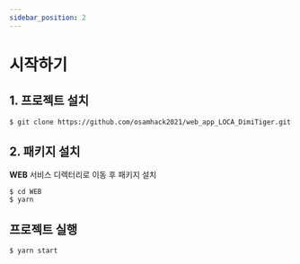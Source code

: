 ```yaml
---
sidebar_position: 2
---
```


# 시작하기

## 1. 프로젝트 설치

```
$ git clone https://github.com/osamhack2021/web_app_LOCA_DimiTiger.git
```

## 2. 패키지 설치

**WEB** 서비스 디렉터리로 이동 후 패키지 설치

```
$ cd WEB
$ yarn
```

## 프로젝트 실행
```
$ yarn start
```
